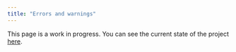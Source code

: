 ```yaml
---
title: "Errors and warnings"
---
```


This page is a work in progress. You can see the current state of the project [here](https://github.com/y-sunflower/python-packaging-essentials).
